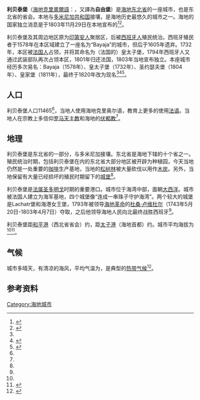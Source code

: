 {{Infobox settlement
<!--See the Table at Infobox Settlement for all fields and descriptions of usage-->
<!-- Basic info  ---------------->
|official_name          = 利贝泰堡
|other_name=
|native_name            = Fòlibète
|nickname               = 
|settlement_type        = <!--For Town or Village (Leave blank for the default City)-->
|motto                  =
<!-- images and maps  ----------->
|image_skyline          = Fort Saint Joseph - Fort Liberte (Looking South).jpg
|imagesize              = 
|image_caption          = 从北部瞭望城市
|image_flag             = 
|flag_size              =
|image_seal             = 
|seal_size              =
|image_shield           = 
|shield_size            =
|image_blank_emblem     =
|blank_emblem_type      =
|blank_emblem_size      =
|image_map              = 
|mapsize                = 
|map_caption            = I
|image_map1             = 
|mapsize1               = 
|map_caption1           = 
|pushpin_map            = 
|pushpin_label_position =left
|pushpin_map_caption    =
|pushpin_mapsize        =300
<!-- Location ------------------>
|coordinates_display    = inline,title
|coordinates_region     = HT
|subdivision_type       = 国家
|subdivision_name       = [[File:Flag_of_Haiti.svg|25px]] [[海地|海地]]
|subdivision_type1      = 省
|subdivision_name1      = [[东北省_(海地)|东北省]]
|subdivision_type2      = 区
|subdivision_name2      = [[利贝泰堡区|利贝泰堡区]]
<!-- Politics ----------------->
|government_footnotes   =
|government_type        =
|leader_title           =
|leader_name            =
|leader_title1          =  <!-- for places with, say, both a mayor and a city manager -->
|leader_name1           =
|established_title      =  <!-- Settled -->
|established_date       = 
|established_title2     =  <!-- Incorporated (town) -->
|established_date2      = 
|established_title3     =  <!-- Incorporated (city) -->
|established_date3      =
<!-- Area    --------------------->
|area_magnitude         = 
|unit_pref                =
|area_footnotes           =
|area_total_km2           = <!-- ALL fields dealing with a measurements are subject to automatic unit conversion-->
|area_land_km2            = <!--See table @ Template:Infobox Settlement for details on automatic unit conversion-->
|area_water_km2           =
|area_total_sq_mi         =
|area_land_sq_mi          =
|area_water_sq_mi         =
|area_water_percent       =
|area_urban_km2           =
|area_urban_sq_mi         =
|area_metro_km2           =
|area_metro_sq_mi         =
|area_blank1_title        =
|area_blank1_km2          =
|area_blank1_sq_mi        =
<!-- Population   ----------------------->
|population_as_of               =2003年8月7日
|population_footnotes           = <ref>''Institut Haïtien de Statistique et d'Informatique'' (IHSI)</ref>
|population_note                =
|population_total               = 30,110
|population_density_km2         =
|population_density_sq_mi       =
|population_metro               =
|population_density_metro_km2   =
|population_density_metro_sq_mi =
|population_urban               =
|population_density_urban_km2   =
|population_density_urban_sq_mi =
|population_blank1_title        =
|population_blank1              =
|population_blank2_title        =
|population_blank2              =
|population_density_blank1_km2 =   
|population_density_blank1_sq_mi =
<!-- General information  --------------->
|timezone               = 
|utc_offset             = 
|timezone_DST           = 
|utc_offset_DST         = 
|latd=19 |latm=40 |lats=4 |latNS=N
|longd=71 |longm=50 |longs=23 |longEW=W
|elevation_footnotes    =  <!--for references: use <ref> </ref> tags-->
|elevation_m            = 0
|elevation_ft           =
<!-- Area/postal codes & others -------->
|postal_code_type       =  <!-- enter ZIP code, Postcode, Post code, Postal code... -->
|postal_code            =
|area_code              =
|blank_name             =
|blank_info             =
|blank1_name            =
|blank1_info            =
|website                = 
|footnotes              = 
}}
'''利贝泰堡'''（[[海地克里奧爾語|海地克里奧爾語]]：{{lang|fr|Fòlibète}}，又譯為'''自由堡'''）是[[海地|海地]][[東北省_(海地)|东北省]]的一座城市，也是东北省的省会。本地与[[多米尼加共和国|多米尼加共和国]]接壤，是海地历史最悠久的城市之一。海地的国家独立消息是于1803年11月29日在本地宣布的<ref name=tresure>{{Cite web |url=http://www.haitiantreasures.com/HT_fort-liberte.htm |title=Fort-Liberté: A captivating Site |accessdate=2010-07-01 |publisher=Haitian Treasures |deadurl=yes |archiveurl=https://web.archive.org/web/20100527062805/http://www.haitiantreasures.com/HT_fort-liberte.htm |archivedate=2010-05-27 }}</ref><ref name=archive>{{Cite web|url=http://www.archive.org/details/expositiondelv3518tous|title= Exposition de l'événement du Fort-Liberté, des causes qui l'ont produit, et analyse des pièces y relatives (1799)|accessdate=2010-07-01|publisher=American Libraries: Archives}}</ref>。

利贝泰堡及其周边地区原为[[印第安人|印第安人]]聚居区，后被[[西班牙人|西班牙人]]殖民统治。西班牙殖民者于1578年在本区域建立了一座名为“Bayaja”的城市，但后于1605年遗弃。1732年，本区被[[法国人|法国人]]占领，并将其命名为（法国的）皇太子堡，1794年西班牙人又通过武装部队再次占领本区，1801年归还法国，1803年当地宣布独立。本座城市经历多次易名：Bayaja（1578年）、皇太子堡（1732年）、圣约瑟夫堡（1804年）、皇家堡（1811年），最终于1820年改为现名<ref name=tresure/><ref name=Clammer>{{Cite book|last=Clammer|first=Paul|coauthors=Michael Grosberg and Jens Porup|title=Dominican Republic and Haiti|pages=339, 330–333|accessdate=2010-07-01|url=http://books.google.co.in/books?id=Kjde3Fmwb7IC&pg=PA340&dq=Fort-Libert%C3%A9,+Haiti&hl=en&ei=aGEcTL3hCYGFrAfKkc3cCw&sa=X&oi=book_result&ct=result&resnum=5&ved=0CDoQ6AEwBA#v=onepage&q=Fort-Libert%C3%A9%2C%20Haiti&f=false|publisher=Lonely Planet|year=2008|isbn=1-74104-292-5|archive-date=2014-06-05|archive-url=https://web.archive.org/web/20140605061318/http://books.google.co.in/books?id=Kjde3Fmwb7IC&pg=PA340&dq=Fort-Libert%C3%A9,+Haiti&hl=en&ei=aGEcTL3hCYGFrAfKkc3cCw&sa=X&oi=book_result&ct=result&resnum=5&ved=0CDoQ6AEwBA#v=onepage&q=Fort-Libert%C3%A9%2C%20Haiti&f=false|dead-url=no}}</ref><ref name=Pop>{{Cite web |url=http://population.mongabay.com/population/haiti/3725170/fort-liberte |title=Population of Fort Liberté, Haiti |accessdate=2010-07-01 |publisher=Mongabay.com |deadurl=yes |archiveurl=https://web.archive.org/web/20110717220658/http://population.mongabay.com/population/haiti/3725170/fort-liberte |archivedate=2011-07-17 }}</ref>。

==人口==
利贝泰堡人口11465<ref name=Pop/>，当地人使用海地克里奥尔语，教育上更多的使用[[法语|法语]]。当地人在宗教上多信仰[[罗马天主教|罗马天主教]]和海地的[[伏都教|伏都教]]<ref name=Biography/>。

==地理==
利贝泰堡是东北省的一部分，与多米尼加接壤。东北省是海地下辖的十个省之一。殖民统治时期，包括利贝泰堡在内的东北省大部分地区被开辟为种植园，今天当地仍然是一处重要的[[咖啡|咖啡]]生产基地，当地的[[松|松树林]]被大量砍伐以用作[[木炭|木炭]]。另外，当地保留有大量已经损坏的殖民时期留下的[[城堡|城堡]]<ref name=Clammer/>。
 
利贝泰堡是[[法属圣多明戈|法属圣多明戈]]时期的重要港口。城市位于海湾中部，面朝[[大西洋|大西洋]]。城市被法国人建立为海军基地，四个城堡像“连成一串珠子守护海湾”。两个较大的城堡是Lachatr堡和海港女王堡，1793年被领导[[海地革命|海地革命]]的[[杜桑·卢维杜尔|杜桑·卢维杜尔]]（1743年5月20日-1803年4月7日）夺取，之后他领导海地人民向北最终战胜西班牙<ref name=Clammer/>。

利贝泰堡距[[和平港|和平港]]（西北省省会）约{{convert|40|nmi|km}}，距[[太子港|太子港]]（海地首都）约{{convert|290|km|mi}}。城市平均海拔为{{convert|1|m|ft}}<ref name=Pop/><ref name=trade>{{Cite book|title=Trade promotion series, Issue 122|page=222|accessdate=2010-06-01|url=http://books.google.co.in/books?id=xVkjAQAAIAAJ&q=Climate+of+Fort+Liberte&dq=Climate+of+Fort+Liberte&hl=en&ei=uuAsTPrhL8qgnwei5ZD0Ag&sa=X&oi=book_result&ct=result&resnum=5&ved=0CD8Q6AEwBA|publisher=Bureau of Foreign and Domestic Commerce|archive-date=2012-10-26|archive-url=https://web.archive.org/web/20121026054325/http://books.google.co.in/books?id=xVkjAQAAIAAJ&q=Climate+of+Fort+Liberte&dq=Climate+of+Fort+Liberte&hl=en&ei=uuAsTPrhL8qgnwei5ZD0Ag&sa=X&oi=book_result&ct=result&resnum=5&ved=0CD8Q6AEwBA|dead-url=no}}</ref>。

==气候==
城市多晴天，有清凉的海风，平均气温为{{convert|30|C|F}}，是典型的[[热带气候|热带气候]]<ref name=Biography>{{Cite web|url=http://docsouth.unc.edu/neh/beard63/beard63.html|title=Toussaint L'Ouverture: A Biography and Autobiography: Electronic Edition|author=John Relly,(1800–1876)|accessdate=2010-07-01|publisher=Documenting the American South|archive-date=2020-11-14|archive-url=https://web.archive.org/web/20201114002940/https://docsouth.unc.edu/neh/beard63/beard63.html|dead-url=no}}</ref>。

==参考资料==
{{reflist}}

{{DEFAULTSORT:Fort-Liberte}}
[[Category:海地城市|Category:海地城市]]